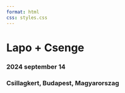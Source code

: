 ```yaml
---
format: html
css: styles.css
---
```


# Lapo + Csenge {.test1}

<style>
  body {
  background-image: url("https://raw.githubusercontent.com/Cpetak/esk_honlap/main/images/test_blue2.png");
  background-size: contain;
  background-repeat: no-repeat;
  background-position: center;
}
  
</style>

### 2024 september 14 {.test3}


### Csillagkert, Budapest, Magyarorszag {.test3}



<p class="bottom-space">
   
</p>

